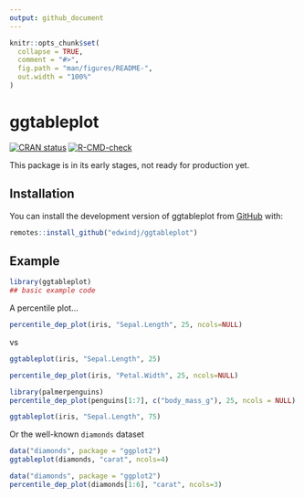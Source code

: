 ```yaml
---
output: github_document
---
```


<!-- README.md is generated from README.Rmd. Please edit that file -->

```r
knitr::opts_chunk$set(
  collapse = TRUE,
  comment = "#>",
  fig.path = "man/figures/README-",
  out.width = "100%"
)
```

# ggtableplot

<!-- badges: start -->

[![CRAN status](https://www.r-pkg.org/badges/version/ggtableplot)](https://CRAN.R-project.org/package=ggtableplot) [![R-CMD-check](https://github.com/edwindj/ggtableplot/actions/workflows/R-CMD-check.yaml/badge.svg)](https://github.com/edwindj/ggtableplot/actions/workflows/R-CMD-check.yaml)

<!-- badges: end -->

This package is in its early stages, not ready for production yet.

## Installation

You can install the development version of ggtableplot from [GitHub](https://github.com/) with:

``` r
remotes::install_github("edwindj/ggtableplot")
```

## Example

```r
library(ggtableplot)
## basic example code
```

A percentile plot...

```r
percentile_dep_plot(iris, "Sepal.Length", 25, ncols=NULL)
```

vs

```r
ggtableplot(iris, "Sepal.Length", 25)
```

```r
percentile_dep_plot(iris, "Petal.Width", 25, ncols=NULL)
```

```r
library(palmerpenguins)
percentile_dep_plot(penguins[1:7], c("body_mass_g"), 25, ncols = NULL)
```

```r
ggtableplot(iris, "Sepal.Length", 75)
```

Or the well-known `diamonds` dataset

```r
data("diamonds", package = "ggplot2")
ggtableplot(diamonds, "carat", ncols=4)
```

```r
data("diamonds", package = "ggplot2")
percentile_dep_plot(diamonds[1:6], "carat", ncols=3)

```
